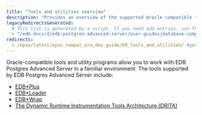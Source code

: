 ```yaml
---
title: "Tools and utilities overview"
description: "Provides an overview of the supported Oracle compatible tools and utility programs"
legacyRedirectsGenerated:
  # This list is generated by a script. If you need add entries, use the `legacyRedirects` key.
  - "/edb-docs/d/edb-postgres-advanced-server/user-guides/database-compatibility-for-oracle-developers-guide/9.6/Database_Compatibility_for_Oracle_Developers_Guide_v9.6.1.099.html"
redirects:
  - /epas/latest/epas_compat_ora_dev_guide/09_tools_and_utilities/ #generated for docs/epas/reorg-role-use-case-mode
---
```


<div id="tools_and_utilities" class="registered_link"></div>

Oracle-compatible tools and utility programs allow you to work with EDB Postgres Advanced Server in a familiar environment. The tools supported by EDB Postgres Advanced Server include:

-   [EDB\*Plus](https://www.enterprisedb.com/docs/edb_plus/latest/)
-   [EDB*Loader](../../database_administration/02_edb_loader/)
-   [EDB*Wrap](../../epas_security_guide/03_edb_wrap/)
-   [The Dynamic Runtime Instrumentation Tools Architecture (DRITA)](../../managing_performance/04_dynamic_runtime_instrumentation_tools_architecture_DRITA/)
